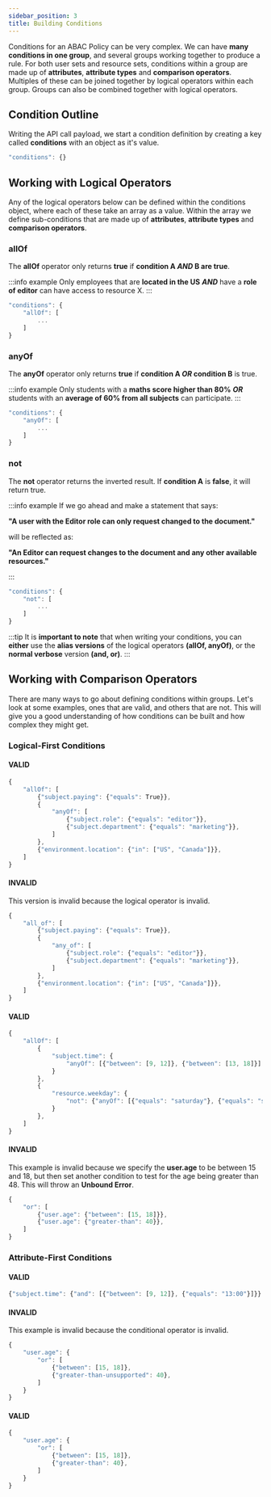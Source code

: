 ```yaml
---
sidebar_position: 3
title: Building Conditions
---
```


Conditions for an ABAC Policy can be very complex. We can have **many conditions in one group**, and several groups
working together to produce a rule. For both user sets and resource sets, conditions within a group are made
up of **attributes**, **attribute types** and **comparison operators**. Multiples of these can be joined together by logical operators
within each group. Groups can also be combined together with logical operators.

## Condition Outline

Writing the API call payload, we start a condition definition by creating a key called **conditions** with an object as it's value.

```js
"conditions": {}
```

## Working with Logical Operators

Any of the logical operators below can be defined within the conditions object, where each of these take an array as a value.
Within the array we define sub-conditions that are made up of **attributes**, **attribute types** and **comparison operators**.

### allOf

The **allOf** operator only returns **true** if **condition A _AND_ B are true**.

:::info example
Only employees that are **located in the US** _**AND**_ have a **role of editor** can have access to resource X.
:::

```javascript
"conditions": {
    "allOf": [
        ...
    ]
}
```

### anyOf

The **anyOf** operator only returns **true** if **condition A _OR_ condition B** is true.

:::info example
Only students with a **maths score higher than 80%** _**OR**_ students with an **average of 60% from all subjects** can participate.
:::

```javascript
"conditions": {
    "anyOf": [
        ...
    ]
}
```

### not

The **not** operator returns the inverted result. If **condition A** is **false**, it will return true.

:::info example
If we go ahead and make a statement that says:

**"A user with the Editor role can only request changed to the document."**

will be reflected as:

**"An Editor can request changes to the document and any other available resources."**

:::

```javascript
"conditions": {
    "not": [
        ...
    ]
}
```

:::tip
It is **important to note** that when writing your conditions, you can **either** use the **alias versions** of the
logical operators **(allOf, anyOf)**, or the **normal verbose** version **(and, or)**.
:::

## Working with Comparison Operators

There are many ways to go about defining conditions within groups. Let's look at some examples, ones that are valid, and
others that are not. This will give you a good understanding of how conditions can be built and how complex they might get.

### Logical-First Conditions

#### VALID

```js
{
    "allOf": [
        {"subject.paying": {"equals": True}},
        {
            "anyOf": [
                {"subject.role": {"equals": "editor"}},
                {"subject.department": {"equals": "marketing"}},
            ]
        },
        {"environment.location": {"in": ["US", "Canada"]}},
    ]
}
```

#### INVALID

This version is invalid because the logical operator is invalid.

```js
{
    "all_of": [
        {"subject.paying": {"equals": True}},
        {
            "any_of": [
                {"subject.role": {"equals": "editor"}},
                {"subject.department": {"equals": "marketing"}},
            ]
        },
        {"environment.location": {"in": ["US", "Canada"]}},
    ]
}
```

#### VALID

```js
{
    "allOf": [
        {
            "subject.time": {
                "anyOf": [{"between": [9, 12]}, {"between": [13, 18]}]
            }
        },
        {
            "resource.weekday": {
                "not": {"anyOf": [{"equals": "saturday"}, {"equals": "sunday"}]}
            }
        },
    ]
}
```

#### INVALID

This example is invalid because we specify the **user.age** to be between 15 and 18, but then set
another condition to test for the age being greater than 48. This will throw an **Unbound Error**.

```js
{
    "or": [
        {"user.age": {"between": [15, 18]}},
        {"user.age": {"greater-than": 40}},
    ]
}
```

### Attribute-First Conditions

#### VALID

```js
{"subject.time": {"and": [{"between": [9, 12]}, {"equals": "13:00"}]}}
```

#### INVALID

This example is invalid because the conditional operator is invalid.

```js
{
    "user.age": {
        "or": [
            {"between": [15, 18]},
            {"greater-than-unsupported": 40},
        ]
    }
}
```

#### VALID

```js
{
    "user.age": {
        "or": [
            {"between": [15, 18]},
            {"greater-than": 40},
        ]
    }
}
```
